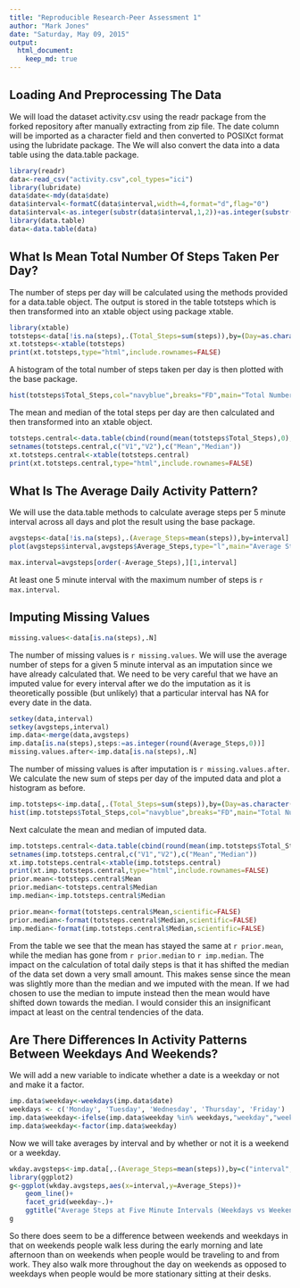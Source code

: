 ```yaml
---
title: "Reproducible Research-Peer Assessment 1"
author: "Mark Jones"
date: "Saturday, May 09, 2015"
output: 
  html_document:
    keep_md: true
---
```


## Loading And Preprocessing The Data

We will load the dataset activity.csv using the readr package from the forked repository after manually extracting from zip file.  The date column will be imported as a character field and then converted to POSIXct format using the lubridate package. The We will also convert the data into a data table using the data.table package.

```r
library(readr)
data<-read_csv("activity.csv",col_types="ici")
library(lubridate)
data$date<-mdy(data$date)
data$interval<-formatC(data$interval,width=4,format="d",flag="0")
data$interval<-as.integer(substr(data$interval,1,2))+as.integer(substr(data$interval,3,4))/60
library(data.table)
data<-data.table(data)
```



## What Is Mean Total Number Of Steps Taken Per Day?

The number of steps per day will be calculated using the methods provided for a data.table object.  The output is stored in the table totsteps which is then transformed into an xtable object using package xtable.

```r
library(xtable)
totsteps<-data[!is.na(steps),.(Total_Steps=sum(steps)),by=(Day=as.character(date))]
xt.totsteps<-xtable(totsteps)
print(xt.totsteps,type="html",include.rownames=FALSE)
```

A histogram of the total number of steps taken per day is then plotted with the base package.

```r
hist(totsteps$Total_Steps,col="navyblue",breaks="FD",main="Total Number of Steps per Day",xlab="")
```

The mean and median of the total steps per day are then calculated and then transformed into an xtable object.

```r
totsteps.central<-data.table(cbind(round(mean(totsteps$Total_Steps),0),median(totsteps$Total_Steps)))
setnames(totsteps.central,c("V1","V2"),c("Mean","Median"))
xt.totsteps.central<-xtable(totsteps.central)
print(xt.totsteps.central,type="html",include.rownames=FALSE)
```

## What Is The Average Daily Activity Pattern?

We will use the data.table methods to calculate average steps per $5$ minute interval across all days and plot the result using the base package.

```r
avgsteps<-data[!is.na(steps),.(Average_Steps=mean(steps)),by=interval]
plot(avgsteps$interval,avgsteps$Average_Steps,type="l",main="Average Steps per 5 Minute Interval",xlab="24 Hours - 5 Minute Interval",ylab="Average Steps")
```


```r
max.interval=avgsteps[order(-Average_Steps),][1,interval]
```

At least one $5$ minute interval with the maximum number of steps is `r max.interval`.

## Imputing Missing Values

```r
missing.values<-data[is.na(steps),.N]
```

The number of missing values is `r missing.values`. We will use the average number of steps for a given $5$ minute interval as an imputation since we have already calculated that.  We need to be very careful that we have an imputed value for every interval after we do the imputation as it is theoretically possible (but unlikely) that a particular interval has NA for every date in the data.


```r
setkey(data,interval)
setkey(avgsteps,interval)
imp.data<-merge(data,avgsteps)
imp.data[is.na(steps),steps:=as.integer(round(Average_Steps,0))]
missing.values.after<-imp.data[is.na(steps),.N]
```

The number of missing values is after imputation is `r missing.values.after`.  We calculate the new sum of steps per day of the imputed data and plot a histogram as before.

```r
imp.totsteps<-imp.data[,.(Total_Steps=sum(steps)),by=(Day=as.character(date))]
hist(imp.totsteps$Total_Steps,col="navyblue",breaks="FD",main="Total Number of Steps per Day of Imputed Data",xlab="")
```

Next calculate the mean and median of imputed data.

```r
imp.totsteps.central<-data.table(cbind(round(mean(imp.totsteps$Total_Steps),0),median(imp.totsteps$Total_Steps)))
setnames(imp.totsteps.central,c("V1","V2"),c("Mean","Median"))
xt.imp.totsteps.central<-xtable(imp.totsteps.central)
print(xt.imp.totsteps.central,type="html",include.rownames=FALSE)
prior.mean<-totsteps.central$Mean
prior.median<-totsteps.central$Median
imp.median<-imp.totsteps.central$Median
```

```r
prior.mean<-format(totsteps.central$Mean,scientific=FALSE)
prior.median<-format(totsteps.central$Median,scientific=FALSE)
imp.median<-format(imp.totsteps.central$Median,scientific=FALSE)
```

From the table we see that the mean has stayed the same at `r prior.mean`, while the median has gone from `r prior.median` to `r imp.median`.  The impact on the calculation of total daily steps is that it has shifted the median of the data set down a very small amount.  This makes sense since the mean was slightly more than the median and we imputed with the mean.  If we had chosen to use the median to impute instead then the mean would have shifted down towards the median.  I would consider this an insignificant impact at least on the central tendencies of the data.

## Are There Differences In Activity Patterns Between Weekdays And Weekends?

We will add a new variable to indicate whether a date is a weekday or not and make it a factor.
```r
imp.data$weekday<-weekdays(imp.data$date)
weekdays <- c('Monday', 'Tuesday', 'Wednesday', 'Thursday', 'Friday')
imp.data$weekday<-ifelse(imp.data$weekday %in% weekdays,"weekday","weekend")
imp.data$weekday<-factor(imp.data$weekday)
```

Now we will take averages by interval and by whether or not it is a weekend or a weekday.

```r
wkday.avgsteps<-imp.data[,.(Average_Steps=mean(steps)),by=c("interval","weekday")]
library(ggplot2)
g<-ggplot(wkday.avgsteps,aes(x=interval,y=Average_Steps))+
    geom_line()+
    facet_grid(weekday~.)+
    ggtitle("Average Steps at Five Minute Intervals (Weekdays vs Weekends)")
g
```

So there does seem to be a difference between weekends and weekdays in that on weekends people walk less during the early morning and late afternoon than on weekends when people would be traveling to and from work.  They also walk more throughout the day on weekends as opposed to weekdays when people would be more stationary sitting at their desks.




